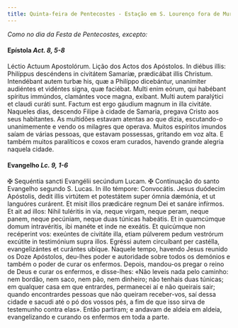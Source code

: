```yaml
---
title: Quinta-feira de Pentecostes - Estação em S. Lourenço fora de Muros
---
```


<em>Como no dia da Festa de Pentecostes, excepto:</em>

<h4 class="text-center">
  Epístola <em>Act. 8, 5-8</em>
</h4>
<div class="container-fluid">
  <div class="row">
    <span class="text-justify">Léctio Actuum Apostolórum.</span>
<span class="text-justify">Lição dos Actos dos Apóstolos.</span>
<span class="text-justify">
      In diébus illis: Philíppus descéndens in civitátem Samaríæ, prædicábat
      illis Christum. Intendébant autem turbæ his, quæ a Philíppo dicebántur,
      unanímiter audiéntes et vidéntes signa, quæ faciébat. Multi enim eórum,
      qui habébant spíritus immúndos, clamántes voce magna, exíbant. Multi autem
      paralýtici et claudi curáti sunt. Factum est ergo gáudium magnum in illa
      civitáte.
    </span>
<span class="text-justify">
      Naqueles dias, descendo Filipe à cidade de Samaria, pregava Cristo aos
      seus habitantes. As multidões estavam atentas ao que dizia, escutando-o
      unanimemente e vendo os milagres que operava. Muitos espíritos imundos
      saíam de várias pessoas, que estavam possessas, gritando em voz alta. E
      também muitos paralíticos e coxos eram curados, havendo grande alegria
      naquela cidade.
    </span>
</div>

<h4 class="text-center">
  Evangelho <em>Lc. 9, 1-6</em>
</h4>
<div class="container-fluid">
  <div class="row">
    <span class="text-justify">
      <span class="text-danger">&#10016;</span> Sequéntia sancti Evangélii
      secúndum Lucam.
    </span>
<span class="text-justify">
      <span class="text-danger">&#10016;</span> Continuação do santo Evangelho
      segundo S. Lucas.
    </span>
<span class="text-justify">
      In illo témpore: Convocátis. Jesus duódecim Apóstolis, dedit illis
      virtútem et potestátem super ómnia dæmónia, et ut languóres curárent. Et
      misit illos prædicáre regnum Dei et sanáre infírmos. Et ait ad illos:
      Nihil tuléritis in via, neque virgam, neque peram, neque panem, neque
      pecúniam, neque duas túnicas habeátis. Et in quamcúmque domum
      intravéritis, ibi manéte et inde ne exeátis. Et quicúmque non recéperint
      vos: exeúntes de civitáte illa, etiam púlverem pedum vestrórum excútite in
      testimónium supra illos. Egréssi autem circuíbant per castélla,
      evangelizántes et curántes ubíque.
    </span>
<span class="text-justify">
      Naquele tempo, havendo Jesus reunido os Doze Apóstolos, deu-lhes poder e
      autoridade sobre todos os demónios e também o poder de curar os enfermos.
      Depois, mandou-os pregar o reino de Deus e curar os enfermos, e
      disse-lhes: «Não leveis nada pelo caminho: nem bordão, nem saco, nem pão,
      nem dinheiro; não tenhais duas túnicas; em qualquer casa em que entrardes,
      permanecei aí e não queirais sair; quando encontrardes pessoas que não
      queiram receber-vos, saí dessa cidade e sacudi até o pó dos vossos pés, a
      fim de que isso sirva de testemunho contra elas». Então partiram; e
      andavam de aldeia em aldeia, evangelizando e curando os enfermos em toda a
      parte.
    </span>
</div>

